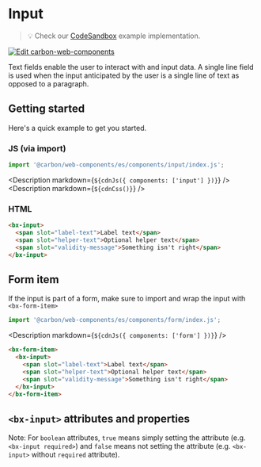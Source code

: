 
# Input

> 💡 Check our
> [CodeSandbox](https://codesandbox.io/s/github/carbon-design-system/carbon-for-ibm-dotcom/tree/v1/packages/carbon-web-components/examples/codesandbox/basic/components/input)
> example implementation.

[![Edit carbon-web-components](https://codesandbox.io/static/img/play-codesandbox.svg)](https://codesandbox.io/s/github/carbon-design-system/carbon-for-ibm-dotcom/tree/v1/packages/carbon-web-components/examples/codesandbox/basic/components/input)

Text fields enable the user to interact with and input data. A single line field
is used when the input anticipated by the user is a single line of text as
opposed to a paragraph.

## Getting started

Here's a quick example to get you started.

### JS (via import)

```javascript
import '@carbon/web-components/es/components/input/index.js';
```

<Description markdown={`${cdnJs({ components: ['input'] })}`} />
<Description markdown={`${cdnCss()}`} />

### HTML

```html
<bx-input>
  <span slot="label-text">Label text</span>
  <span slot="helper-text">Optional helper text</span>
  <span slot="validity-message">Something isn't right</span>
</bx-input>
```

## Form item

If the input is part of a form, make sure to import and wrap the input with
`<bx-form-item>`

```javascript
import '@carbon/web-components/es/components/form/index.js';
```

<Description markdown={`${cdnJs({ components: ['form'] })}`} />

```html
<bx-form-item>
  <bx-input>
    <span slot="label-text">Label text</span>
    <span slot="helper-text">Optional helper text</span>
    <span slot="validity-message">Something isn't right</span>
  </bx-input>
</bx-form-item>
```

## `<bx-input>` attributes and properties

Note: For `boolean` attributes, `true` means simply setting the attribute (e.g.
`<bx-input required>`) and `false` means not setting the attribute (e.g.
`<bx-input>` without `required` attribute).

<Props of="bx-input" />
